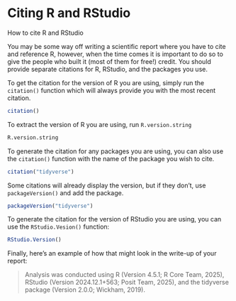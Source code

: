 # Citing R and RStudio {#citing-r-rstudio}

How to cite R and RStudio

You may be some way off writing a scientific report where you have to cite and reference R, however, when the time comes it is important to do so to give the people who built it (most of them for free!) credit. You should provide separate citations for R, RStudio, and the packages you use.

To get the citation for the version of R you are using, simply run the `citation()` function which will always provide you with the most recent citation.

```r
citation()
```
To extract the version of R you are using, run `R.version.string`

```r
R.version.string
```


To generate the citation for any packages you are using, you can also use the `citation()` function with the name of the package you wish to cite.

```r
citation("tidyverse")
```
Some citations will already display the version, but if they don't, use `packageVersion()` and add the package.

```r
packageVersion("tidyverse")
```


To generate the citation for the version of RStudio you are using, you can use the `RStudio.Vesion()` function:

```r
RStudio.Version()
```

Finally, here's an example of how that might look in the write-up of your report:

> Analysis was conducted using R (Version 4.5.1; R Core Team, 2025), RStudio (Version 2024.12.1+563; Posit Team, 2025), and the tidyverse package (Version 2.0.0; Wickham, 2019).

